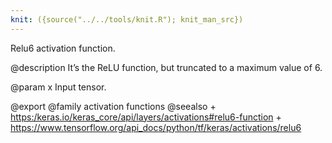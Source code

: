 ```yaml
---
knit: ({source("../../tools/knit.R"); knit_man_src})
---
```

Relu6 activation function.

@description
It's the ReLU function, but truncated to a maximum value of 6.

@param x Input tensor.

@export
@family activation functions
@seealso
+ <https:/keras.io/keras_core/api/layers/activations#relu6-function>
+ <https://www.tensorflow.org/api_docs/python/tf/keras/activations/relu6>
